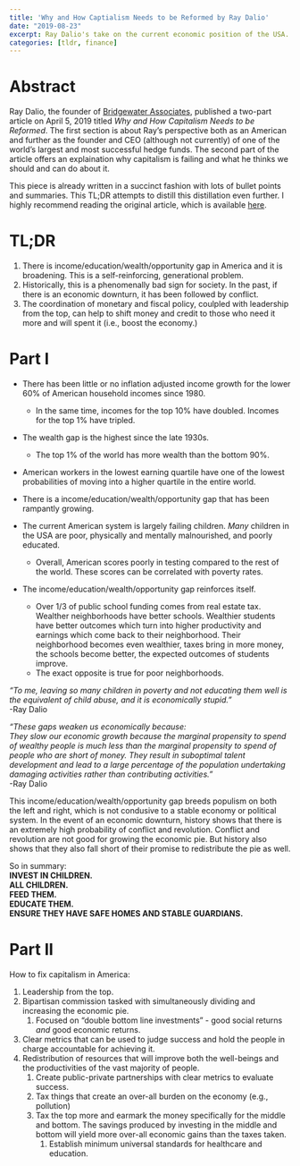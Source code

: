 ```yaml
---
title: 'Why and How Captialism Needs to be Reformed by Ray Dalio'
date: "2019-08-23"
excerpt: Ray Dalio's take on the current economic position of the USA. 
categories: [tldr, finance]
---
```


# Abstract

Ray Dalio, the founder of [Bridgewater Associates](https://www.bridgewater.com/), published a two-part article on April 5, 2019 titled _Why and How Capitalism Needs to be Reformed_. The first section is about Ray's perspective both as an American and further as the founder and CEO (although not currently) of one of the world's largest and most successful hedge funds. The second part of the article offers an explaination why capitalism is failing and what he thinks we should and can do about it. 

This piece is already written in a succinct fashion with lots of bullet points and summaries. This TL;DR attempts to distill this distillation even further. I highly recommend reading the original article, which is available [here](https://www.economicprinciples.org/Why-and-How-Capitalism-Needs-To-Be-Reformed/).



# TL;DR

1. There is income/education/wealth/opportunity gap in America and it is broadening. This is a self-reinforcing, generational problem.
2. Historically, this is a phenomenally bad sign for society. In the past, if there is an economic downturn, it has been followed by conflict.
3. The coordination of monetary and fiscal policy, coulpled with leadership from the top, can help to shift money and credit to those who need it more and will spent it (i.e., boost the economy.)



# Part I
- There has been little or no inflation adjusted income growth for the lower 60% of American household incomes since 1980.
  - In the same time, incomes for the top 10% have doubled. Incomes for the top 1% have tripled.
- The wealth gap is the highest since the late 1930s.
  - The top 1% of the world has more wealth than the bottom 90%.
- American workers in the lowest earning quartile have one of the lowest probabilities of moving into a higher quartile in the entire world.
- There is a income/education/wealth/opportunity gap that has been rampantly growing. 

- The current American system is largely failing children. *Many* children in the USA are poor, physically and mentally malnourished, and poorly educated.
  - Overall, American scores poorly in testing compared to the rest of the world. These scores can be correlated with poverty rates.
- The income/education/wealth/opportunity gap reinforces itself.
  - Over 1/3 of public school funding comes from real estate tax. Wealther neighborhoods have better schools. Wealthier students have better outcomes which turn into higher productivity and earnings which come back to their neighborhood. Their neighborhood becomes even wealthier, taxes bring in more money, the schools become better, the expected outcomes of students improve.
  - The exact opposite is true for poor neighborhoods. 


*"To me, leaving so many children in poverty and not educating them well is the equivalent of child abuse, and it is economically stupid."*  
-Ray Dalio

*"These gaps weaken us economically because:  
They slow our economic growth because the marginal propensity to spend of wealthy people is much less than the marginal propensity to spend of people who are short of money. They result in suboptimal talent development and lead to a large percentage of the population undertaking damaging activities rather than contributing activities."*  
-Ray Dalio

This income/education/wealth/opportunity gap breeds populism on both the left and right, which is not condusive to a stable economy or political system. In the event of an economic downturn, history shows that there is an extremely high probability of conflict and revolution. Conflict and revolution are not good for growing the economic pie. But history also shows that they also fall short of their promise to redistribute the pie as well. 


So in summary:  
**INVEST IN CHILDREN.**  
**ALL CHILDREN.**   
**FEED THEM.**   
**EDUCATE THEM.**   
**ENSURE THEY HAVE SAFE HOMES AND STABLE GUARDIANS.**   

  

# Part II
How to fix capitalism in America:

1. Leadership from the top. 
2. Bipartisan commission tasked with simultaneously dividing and increasing the economic pie.
   1. Focused on "double bottom line investments" - good social returns *and* good economic returns. 
3. Clear metrics that can be used to judge success and hold the people in charge accountable for achieving it.
4. Redistribution of resources that will improve both the well-beings and the productivities of the vast majority of people.
   1. Create public-private partnerships with clear metrics to evaluate success.
   2. Tax things that create an over-all burden on the economy (e.g., pollution)
   3. Tax the top more and earmark the money specifically for the middle and bottom. The savings produced by investing in the middle and bottom will yield more over-all economic gains than the taxes taken. 
      1. Establish minimum universal standards for healthcare and education.



